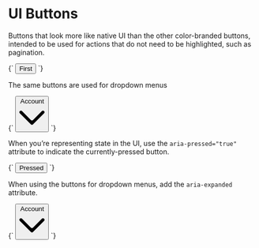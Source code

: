 
<Meta title="Atoms/Button/UI" />

# UI Buttons

Buttons that look more like native UI than the other color-branded buttons, intended to be used for actions that do not need to be highlighted, such as pagination.


<Canvas>
  <Story name="UI">
    {`
      <button type="button" class="a-button a-button--ui u-h6">
        First
      </button>
    `}
  </Story>
</Canvas>

The same buttons are used for dropdown menus

<Canvas>
  <Story name="Dropdown">
    {`
      <button type="button" class="a-button a-button--ui u-h6" aria-controls="element-id" aria-expanded="false">
        <span class="a-button__label">Account</span>
        <svg class="a-button__icon a-icon a-icon--m" xmlns="http://www.w3.org/2000/svg" viewBox="0 0 100 100">
          <path d="M2.78,32.83a6.07,6.07,0,0,1,8.58-8.59L45.71,58.59a6.07,6.07,0,0,0,8.58,0L88.64,24.24a6.07,6.07,0,1,1,8.58,8.59L54.29,75.76a6.07,6.07,0,0,1-8.58,0Z" fill-rule="evenodd"/>
        </svg>
      </button>
    `}
  </Story>
</Canvas>


When you’re representing state in the UI, use the `aria-pressed="true"` attribute to indicate the currently-pressed button.

<Canvas>
  <Story name="UI [aria-pressed]">
    {`
      <button type="button" class="a-button a-button--ui u-h6" aria-pressed="true">
        Pressed
      </button>
    `}
  </Story>
</Canvas>

When using the buttons for dropdown menus, add the `aria-expanded` attribute.

<Canvas>
  <Story name="Dropdown [expanded]">
    {`
      <button type="button" class="a-button a-button--ui u-h6" aria-controls="element-id" aria-expanded="true">
        <span class="a-button__label">Account</span>
        <svg class="a-button__icon a-icon a-icon--m" xmlns="http://www.w3.org/2000/svg" viewBox="0 0 100 100">
          <path d="M2.78,32.83a6.07,6.07,0,0,1,8.58-8.59L45.71,58.59a6.07,6.07,0,0,0,8.58,0L88.64,24.24a6.07,6.07,0,1,1,8.58,8.59L54.29,75.76a6.07,6.07,0,0,1-8.58,0Z" fill-rule="evenodd"/>
        </svg>
      </button>
    `}
  </Story>
</Canvas>
